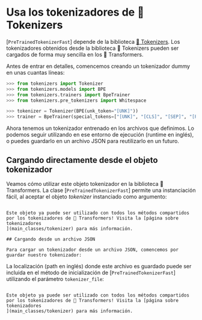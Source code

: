 <!--Copyright 2022 The HuggingFace Team. All rights reserved.

Licensed under the Apache License, Version 2.0 (the "License"); you may not use this file except in compliance with
the License. You may obtain a copy of the License at

http://www.apache.org/licenses/LICENSE-2.0

Unless required by applicable law or agreed to in writing, software distributed under the License is distributed on
an "AS IS" BASIS, WITHOUT WARRANTIES OR CONDITIONS OF ANY KIND, either express or implied. See the License for the
specific language governing permissions and limitations under the License.
-->

# Usa los tokenizadores de 🤗 Tokenizers

[`PreTrainedTokenizerFast`] depende de la biblioteca [🤗 Tokenizers](https://huggingface.co/docs/tokenizers). Los tokenizadores obtenidos desde la biblioteca 🤗 Tokenizers pueden ser 
cargados de forma muy sencilla en los 🤗 Transformers.

Antes de entrar en detalles, comencemos creando un tokenizador dummy en unas cuantas líneas:

```python
>>> from tokenizers import Tokenizer
>>> from tokenizers.models import BPE
>>> from tokenizers.trainers import BpeTrainer
>>> from tokenizers.pre_tokenizers import Whitespace

>>> tokenizer = Tokenizer(BPE(unk_token="[UNK]"))
>>> trainer = BpeTrainer(special_tokens=["[UNK]", "[CLS]", "[SEP]", "[PAD]", "[MASK]"])
```

Ahora tenemos un tokenizador entrenado en los archivos que definimos. Lo podemos seguir utilizando en ese entorno de ejecución (runtime en inglés), o puedes guardarlo
en un archivo JSON para reutilizarlo en un futuro.

## Cargando directamente desde el objeto tokenizador 

Veamos cómo utilizar este objeto tokenizador en la biblioteca 🤗 Transformers. La clase
[`PreTrainedTokenizerFast`] permite una instanciación fácil, al aceptar el objeto
*tokenizer* instanciado como argumento:

``````

Este objeto ya puede ser utilizado con todos los métodos compartidos por los tokenizadores de 🤗 Transformers! Visita la [página sobre tokenizadores
](main_classes/tokenizer) para más información.

## Cargando desde un archivo JSON

Para cargar un tokenizador desde un archivo JSON, comencemos por guardar nuestro tokenizador:

``````

La localización (path en inglés) donde este archivo es guardado puede ser incluida en el método de inicialización de [`PreTrainedTokenizerFast`]
utilizando el parámetro `tokenizer_file`:

``````

Este objeto ya puede ser utilizado con todos los métodos compartidos por los tokenizadores de 🤗 Transformers! Visita la [página sobre tokenizadores
](main_classes/tokenizer) para más información.
